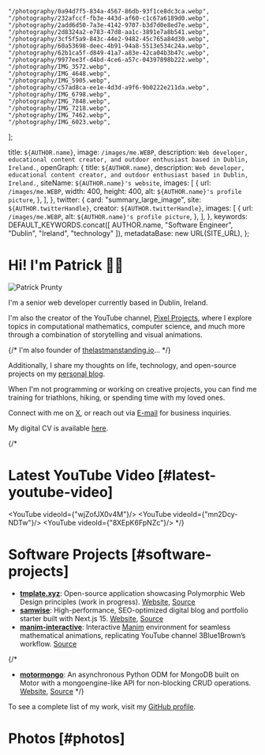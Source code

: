
    "/photography/0a94d7f5-834a-4567-86db-93f1ce8dc3ca.webp",
    "/photography/232afccf-fb3e-443d-af60-c1c67a6189d0.webp",
    "/photography/2add6d50-7a3e-4142-9707-b3d7d0e8ed7e.webp",
    "/photography/2d8324a2-e783-47d8-aa1c-3891e7a8b541.webp",
    "/photography/3cf5f5a9-843c-44e2-9482-45c765a84d30.webp",
    "/photography/60a53698-deec-4b91-94a8-5513e534c24a.webp",
    "/photography/62b1ca5f-d849-41a7-a83e-42ca04b3b47c.webp",
    "/photography/9977ee3f-d4bd-4ce6-a57c-04397898b222.webp",
    "/photography/IMG_3572.webp",
    "/photography/IMG_4648.webp",
    "/photography/IMG_5905.webp",
    "/photography/c57ad8ca-ee1e-4d3d-a9f6-9b0222e211da.webp",
    "/photography/IMG_6798.webp",
    "/photography/IMG_7848.webp",
    "/photography/IMG_7218.webp",
    "/photography/IMG_7462.webp",
    "/photography/IMG_6023.webp",
];

  title: `${AUTHOR.name}`,
  image: `/images/me.WEBP`,
  description: `Web developer, educational content creator, and outdoor enthusiast based in Dublin, Ireland.`,
  openGraph: {
    title: `${AUTHOR.name}`,
    description: `Web developer, educational content creator, and outdoor enthusiast based in Dublin, Ireland.`,
    siteName: `${AUTHOR.name}'s website`,
    images: [
      {
        url: `/images/me.WEBP`,
        width: 400,
        height: 400,
        alt: `${AUTHOR.name}'s profile picture`,
      },
    ],
  },
  twitter: {
    card: "summary_large_image",
    site: `${AUTHOR.twitterHandle}`,
    creator: `${AUTHOR.twitterHandle}`,
    images: [
      {
        url: `/images/me.WEBP`,
        alt: `${AUTHOR.name}'s profile picture`,
      },
    ],
  },
  keywords: DEFAULT_KEYWORDS.concat([
    AUTHOR.name,
    "Software Engineer",
    "Dublin",
    "Ireland",
    "technology"
  ]),
  metadataBase: new URL(SITE_URL),
};

# Hi! I'm Patrick 👋🏻

<Image
src="/images/me-sketch.png"
alt="Patrick Prunty"
className="bg-gray-100 rounded-full block mt-5 mb-5 mx-auto w-64 h-64 sm:w-80 sm:h-80 md:float-right sm:ml-5 sm:mb-5 object-cover overflow-hidden aspect-square"
unoptimized
width={320}
height={320}
priority
/>

I'm a senior web developer currently based in Dublin, Ireland.

I'm also the creator of the YouTube channel, [Pixel Projects](https://www.youtube.com/channel/UC5OToaksgWe-pjkgqPkUZkw), where I explore topics in computational mathematics, computer science, and much more through a combination of storytelling and visual animations.

{/*
I'm also founder of [thelastmanstanding.io]()...
*/}

Additionally, I share my thoughts on life, technology, and open-source projects on my [personal blog](/blog).

When I'm not programming or working on creative projects, you can find me training for triathlons, hiking, or spending time with my loved ones.

Connect with me on [X](https://x.com/pprunty_), or reach out via [E-mail](mailto:patrickprunty.business@gmail.com) for business inquiries.

My digital CV is available [here](https://read.cv/pprunty).

{/*
# Latest YouTube Video [#latest-youtube-video]

<YouTube videoId={"wjZofJX0v4M"}/>
<YouTube videoId={"mn2Dcy-NDTw"}/>
<YouTube videoId={"8XEpK6FpNZc"}/>
*/}

# Software Projects [#software-projects]

* **[tmplate.xyz](https://tmplate.xyz/)**: Open-source application showcasing Polymorphic Web Design principles (work in progress). [Website](https://tmplate.xyz/), [Source](https://github.com/pprunty/tmplate.xyz)
* **[samwise](https://samwise.wtf/)**: High-performance, SEO-optimized digital blog and portfolio starter built with Next.js 15. [Website](https://samwise.wtf/), [Source](https://github.com/pprunty/samwise)
* **[manim-interactive](https://github.com/pprunty/manim-interactive)**: Interactive [Manim](https://github.com/3b1b/manim) environment for seamless mathematical animations, replicating YouTube channel 3Blue1Brown’s workflow. [Source](https://github.com/pprunty/manim-interactive)

{/*
* **[motormongo](https://motormongo.readthedocs.io/)**: An asynchronous Python ODM for MongoDB built on Motor with a mongoengine-like API for non-blocking CRUD operations. [Website](https://motormongo.readthedocs.io/), [Source](https://github.com/pprunty/motormongo)
*/}

To see a complete list of my work, visit my [GitHub profile](https://github.com/pprunty).

# Photos [#photos]

<PhotoGrid images={photographyImages} />

